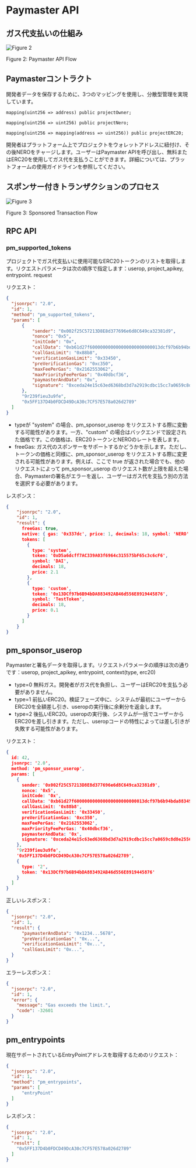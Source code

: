 # Paymaster API

## ガス代支払いの仕組み
<div style={{ height: '2rem' }} />
<div style={{ textAlign: 'center' }}>
  <img src="/assets/aaPlatform/figure2.jpeg" alt="Figure 2" />
  <p style={{ fontStyle: 'italic' }}>Figure 2: Paymaster API Flow</p>
</div>

## Paymasterコントラクト

開発者データを保存するために、3つのマッピングを使用し、分散型管理を実現しています。

```solidity
mapping(uint256 => address) public projectOwner; 

mapping(uint256 => uint256) public projectNero; 

mapping(uint256 => mapping(address => uint256)) public projectERC20; 
```

開発者はプラットフォーム上でプロジェクトをウォレットアドレスに紐付け、その後NEROをチャージします。ユーザーはPaymaster APIを呼び出し、無料またはERC20を使用してガス代を支払うことができます。詳細については、プラットフォームの使用ガイドラインを参照してください。

## スポンサー付きトランザクションのプロセス
<div style={{ height: '2rem' }} />
<div style={{ textAlign: 'center' }}>
  <img src="/assets/aaPlatform/figure3.png" alt="Figure 3" />
  <p style={{ fontStyle: 'italic' }}>Figure 3: Sponsored Transaction Flow</p>
</div>



## RPC API

### pm_supported_tokens
プロジェクトでガス代支払いに使用可能なERC20トークンのリストを取得します。リクエストパラメータは次の順序で指定します：userop, project_apikey, entrypoint. request

リクエスト：
```json
{  
  "jsonrpc": "2.0",  
  "id": 1,  
  "method": "pm_supported_tokens",
  "params": [
      {
          "sender": "0x002f25C57213D8E8d377696e6d8C649ca32381d9",
          "nonce": "0x5",
          "initCode": "0x",
          "callData": "0xb61d27f600000000000000000000000013dcf97b6b94bda883492ab46d556e8919445876000000000000000000000000000000000000000000000000000000000000000000000000000000000000000000000000000000000000000000000000000000600000000000000000000000000000000000000000000000000000000000000044095ea7b300000000000000000000000038764200d295b00d0e00a9b98b028dfe107e45b100000000000000000000000000000000000000000052b7d2dcc80cd2e400000000000000000000000000000000000000000000000000000000000000",
          "callGasLimit": "0x88b8",
          "verificationGasLimit": "0x33450",
          "preVerificationGas": "0xc350",
          "maxFeePerGas": "0x2162553062",
          "maxPriorityFeePerGas": "0x40dbcf36",
          "paymasterAndData": "0x",
          "signature": "0xceda24e15c63ed6368bd3d7a2919cdbc15cc7a0659c8d8e25561510ddfc1960f5bf1c72cb84ae48baf95cb132142ba5ae7ebecb289e4b1e33e8887bd404632c51b"
      },
      "9r239fieu3u9fe",
      "0x5FF137D4b0FDCD49DcA30c7CF57E578a026d2789"
  ]
}
```

* typeが "system" の場合、pm_sponsor_userop をリクエストする際に変動する可能性があります。一方、"custom" の場合はバックエンドで設定された価格です。この価格は、ERC20トークンとNEROのレートを表します。  
* freeGas: ガス代のスポンサーをサポートするかどうかを示します。ただし、トークンの価格と同様に、pm_sponsor_userop をリクエストする際に変更される可能性があります。例えば、ここで true が返された場合でも、他のリクエストによって pm_sponsor_userop のリクエスト数が上限を超えた場合、Paymasterの署名がエラーを返し、ユーザーはガス代を支払う別の方法を選択する必要があります。

レスポンス：

```json
{
    "jsonrpc": "2.0",
    "id": 1,
    "result": {
      freeGas: true,
      native: { gas: '0x337dc', price: 1, decimals: 18, symbol: 'NERO' },
      tokens: [
        {
          type: 'system',
          token: '0xD5a6dcff7AC339A03f6964c315575bF65c3c6cF6',
          symbol: 'DAI',
          decimals: 18,
          price: 2.1
        },
        {
          type: 'custom',
          token: '0x13DCf97b6B94bDA883492AB46d556E8919445876',
          symbol: 'TestToken',
          decimals: 18,
          price: 0.1
        }
      ]
    }
}
```

## pm_sponsor_userop

Paymasterと署名データを取得します。リクエストパラメータの順序は次の通りです：userop, project_apikey, entrypoint, context(type, erc20)

* type=0 無料ガス。開発者がガス代を負担し、ユーザーはERC20を支払う必要がありません。  
* type=1 前払いERC20。検証フェーズ中に、システムが最初にユーザーからERC20を全額差し引き、useropの実行後に余剰分を返金します。  
* type=2 後払いERC20。useropの実行後、システムが一括でユーザーからERC20を差し引きます。ただし、useropコードの特性によっては差し引きが失敗する可能性があります。

リクエスト：
```json
{
  id: 42,
  jsonrpc: '2.0',
  method: 'pm_sponsor_userop',
  params: [
    {
      sender: '0x002f25C57213D8E8d377696e6d8C649ca32381d9',
      nonce: '0x5',
      initCode: '0x',
      callData: '0xb61d27f600000000000000000000000013dcf97b6b94bda883492ab46d556e8919445876000000000000000000000000000000000000000000000000000000000000000000000000000000000000000000000000000000000000000000000000000000600000000000000000000000000000000000000000000000000000000000000044095ea7b300000000000000000000000038764200d295b00d0e00a9b98b028dfe107e45b100000000000000000000000000000000000000000052b7d2dcc80cd2e400000000000000000000000000000000000000000000000000000000000000',
      callGasLimit: '0x88b8',
      verificationGasLimit: '0x33450',
      preVerificationGas: '0xc350',
      maxFeePerGas: '0x2162553062',
      maxPriorityFeePerGas: '0x40dbcf36',
      paymasterAndData: '0x',
      signature: '0xceda24e15c63ed6368bd3d7a2919cdbc15cc7a0659c8d8e25561510ddfc1960f5bf1c72cb84ae48baf95cb132142ba5ae7ebecb289e4b1e33e8887bd404632c51b'
    },
    '9r239fieu3u9fe',
    '0x5FF137D4b0FDCD49DcA30c7CF57E578a026d2789',
    {
      type: '2',
      token: '0x13DCf97b6B94bDA883492AB46d556E8919445876'
    }
  ]
}
```

正しいレスポンス：

```json
{  
  "jsonrpc": "2.0",  
  "id": 1,  
  "result": {  
      "paymasterAndData": "0x1234...5678",  
      "preVerificationGas": "0x...",  
      "verificationGasLimit": "0x...",  
      "callGasLimit": "0x...",  
  }  
}
```
エラーレスポンス：
```json
{  
  "jsonrpc": "2.0",  
  "id": 1,  
  "error": {  
    "message": "Gas exceeds the limit.", 
    "code": -32601  
  }  
}
```
## pm_entrypoints

現在サポートされているEntryPointアドレスを取得するためのリクエスト：

```json
{
  "jsonrpc": "2.0",
  "id": 1,
  "method": "pm_entrypoints",
  "params": [
      "entryPoint"
  ]
}
```

レスポンス：

```json
{
  "jsonrpc": "2.0",
  "id": 1,
  "result": [
    "0x5FF137D4b0FDCD49DcA30c7CF57E578a026d2789"
  ]
}
```